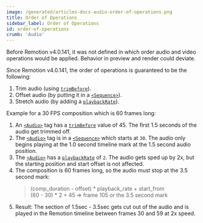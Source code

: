 ```yaml
---
image: /generated/articles-docs-audio-order-of-operations.png
title: Order of Operations
sidebar_label: Order of Operations
id: order-of-operations
crumb: 'Audio'
---
```



Before Remotion v4.0.141, it was not defined in which order audio and video operations would be applied. Behavior in preview and render could deviate.

Since Remotion v4.0.141, the order of operations is guaranteed to be the following:

1. Trim audio (using [`trimBefore`](/docs/audio##trimbefore--trimafter)).
2. Offset audio (by putting it in a [`<Sequence>`](/docs/sequence)).
3. Stretch audio (by adding a [`playbackRate`](/docs/audio#playbackrate)).

Example for a 30 FPS composition which is 60 frames long:

1. An [`<Audio>`](/docs/audio) tag has a [`trimBefore`](/docs/audio#trimbefore--trimafter) value of 45. The first 1.5 seconds of the audio get trimmed off.
2. The [`<Audio>`](/docs/audio) tag is in a [`<Sequence>`](/docs/sequence) which starts at `30`. The audio only begins playing at the 1.0 second timeline mark at the 1.5 second audio position.
3. The [`<Audio>`](/docs/audio) has a [`playbackRate`](/docs/audio#playbackrate) of `2`. The audio gets sped up by 2x, but the starting position and start offset is not affected.
4. The composition is 60 frames long, so the audio must stop at the 3.5 second mark:
   > (comp_duration - offset) \* playback_rate + start_from  
   > (60 - 30) \* 2 + 45 => frame 105 or the 3.5 second mark
5. Result: The section of 1.5sec - 3.5sec gets cut out of the audio and is played in the Remotion timeline between frames 30 and 59 at 2x speed.
